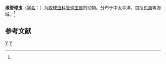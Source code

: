 {{Speciesbox
| genus = Siphonosphaera
| species = marginata
| authority = ([[恩斯特·海克尔|Haeckel]], 1887)<ref name='id8986'>{{cite web| url =http://www.bioinfo.cn/db05/BjdwSpecies.php?action=view&id=8986| title =缘管球虫| work =《中国动物物种编目数据库》| publisher =中国科学院微生物研究所| author =中国科学院动物研究所| accessdate =2009-04-16| deadurl =yes| archiveurl =https://web.archive.org/web/20160305101901/http://www.bioinfo.cn/db05/BjdwSpecies.php?action=view&id=8986| archivedate =2016-03-05}}</ref>
}}

'''缘管球虫'''（[[学名|学名]]：{{lang|la|''Siphonosphaera marginata''}}）为[[胶球虫科|胶球虫科]][[管球虫属|管球虫属]]的动物。分布于中太平洋，包括[[东海|东海]]等海域。<ref name='id8986'/>

== 参考文献 ==
{{reflist}}

{{Taxonbar}}

[[Category:1887年描述的动物|Y]]
[[Category:管球虫属|Y]]


{{放射虫小作品}}